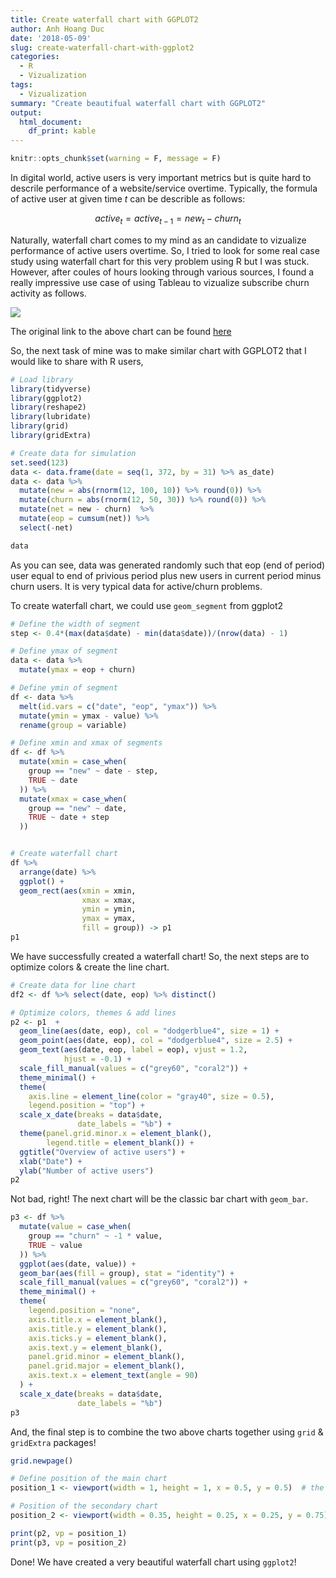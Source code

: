```yaml
---
title: Create waterfall chart with GGPLOT2
author: Anh Hoang Duc
date: '2018-05-09'
slug: create-waterfall-chart-with-ggplot2
categories:
  - R
  - Vizualization
tags: 
  - Vizualization
summary: "Create beautifual waterfall chart with GGPLOT2"
output: 
  html_document: 
    df_print: kable
---
```


```r
knitr::opts_chunk$set(warning = F, message = F)
```


In digital world, active users is very important metrics but is quite hard to descrile performance of a website/service overtime. Typically, the formula of active user at given time *t* can be describle as follows:

$$active_{t} = active_{t-1} = new_{t} - churn_{t}$$

Naturally, waterfall chart comes to my mind as an candidate to vizualize performance of active users overtime. So, I tried to look for some real case study using waterfall chart for this very problem using R but I was stuck. However, after coules of hours looking through various sources, I found a really impressive use case of using Tableau to vizualize subscribe churn activity as follows.

![](/img/20180509-subscribe-activity.png)

The original link to the above chart can be found [here](https://public.tableau.com/views/CH24_BBOD_ChurnTurnover/SubscriberChurnAnalysis)

So, the next task of mine was to make similar chart with GGPLOT2 that I would like to share with R users,

```r
# Load library
library(tidyverse)
library(ggplot2)
library(reshape2)
library(lubridate)
library(grid)
library(gridExtra)

# Create data for simulation
set.seed(123)
data <- data.frame(date = seq(1, 372, by = 31) %>% as_date)
data <- data %>% 
  mutate(new = abs(rnorm(12, 100, 10)) %>% round(0)) %>% 
  mutate(churn = abs(rnorm(12, 50, 30)) %>% round(0)) %>% 
  mutate(net = new - churn)  %>% 
  mutate(eop = cumsum(net)) %>% 
  select(-net)

data
```

As you can see, data was generated randomly such that eop (end of period) user equal to end of privious period plus new users in current period minus churn users. It is very typical data for active/churn problems.

To create waterfall chart, we could use `geom_segment` from ggplot2 

```r
# Define the width of segment
step <- 0.4*(max(data$date) - min(data$date))/(nrow(data) - 1)

# Define ymax of segment
data <- data %>% 
  mutate(ymax = eop + churn)

# Define ymin of segment
df <- data %>% 
  melt(id.vars = c("date", "eop", "ymax")) %>% 
  mutate(ymin = ymax - value) %>% 
  rename(group = variable)

# Define xmin and xmax of segments
df <- df %>% 
  mutate(xmin = case_when(
    group == "new" ~ date - step,
    TRUE ~ date 
  )) %>% 
  mutate(xmax = case_when(
    group == "new" ~ date,
    TRUE ~ date + step
  ))


# Create waterfall chart
df %>% 
  arrange(date) %>% 
  ggplot() +
  geom_rect(aes(xmin = xmin,
                xmax = xmax,
                ymin = ymin,
                ymax = ymax,
                fill = group)) -> p1
p1
```

We have successfully created a waterfall chart! So, the next steps are to optimize colors & create the line chart.

```r
# Create data for line chart
df2 <- df %>% select(date, eop) %>% distinct()

# Optimize colors, themes & add lines
p2 <- p1  + 
  geom_line(aes(date, eop), col = "dodgerblue4", size = 1) +
  geom_point(aes(date, eop), col = "dodgerblue4", size = 2.5) +
  geom_text(aes(date, eop, label = eop), vjust = 1.2, 
            hjust = -0.1) +
  scale_fill_manual(values = c("grey60", "coral2")) +
  theme_minimal() +
  theme(
    axis.line = element_line(color = "gray40", size = 0.5),
    legend.position = "top") +
  scale_x_date(breaks = data$date,
               date_labels = "%b") +
  theme(panel.grid.minor.x = element_blank(),
        legend.title = element_blank()) +
  ggtitle("Overview of active users") +
  xlab("Date") + 
  ylab("Number of active users")
p2
```

Not bad, right! The next chart will be the classic bar chart with `geom_bar`.

```r
p3 <- df %>% 
  mutate(value = case_when(
    group == "churn" ~ -1 * value,
    TRUE ~ value
  )) %>% 
  ggplot(aes(date, value)) +
  geom_bar(aes(fill = group), stat = "identity") +
  scale_fill_manual(values = c("grey60", "coral2")) +
  theme_minimal() +
  theme(
    legend.position = "none",
    axis.title.x = element_blank(),
    axis.title.y = element_blank(),
    axis.ticks.y = element_blank(),
    axis.text.y = element_blank(),
    panel.grid.minor = element_blank(),
    panel.grid.major = element_blank(),
    axis.text.x = element_text(angle = 90)
  ) +
  scale_x_date(breaks = data$date,
               date_labels = "%b") 
p3
```

And, the final step is to combine the two above charts together using `grid` & `gridExtra` packages!

```r
grid.newpage()

# Define position of the main chart
position_1 <- viewport(width = 1, height = 1, x = 0.5, y = 0.5)  # the larger map

# Position of the secondary chart
position_2 <- viewport(width = 0.35, height = 0.25, x = 0.25, y = 0.75)  

print(p2, vp = position_1)
print(p3, vp = position_2)
```

Done! We have created a very beautiful waterfall chart using `ggplot2`! 


